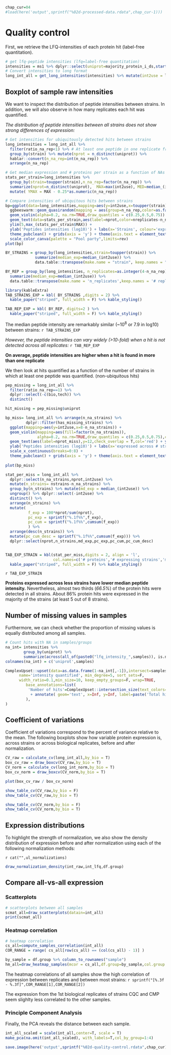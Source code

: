```r
chap_cur=04
#load(here('output',sprintf("%02d-processed-data.rdata",chap_cur-1)))
```

# Quality control {#qc}

First, we retrieve the LFQ-intensities of each protein hit (label-free quantitation).

```r
# get lfq-peptide intensities (lfq=label-free quantitation) 
intensities = ms1 %>% dplyr::select(uniprot=majority_protein_i_ds,starts_with("lfq")) 
# Convert intensities to long format 
long_int_all = get_long_intensities(intensities) %>% mutate(int2use = log10_int)
```

## Boxplot of sample raw intensities

We want to inspect the distribution of peptide intensities between strains.
In addition, we will also observe in how many replicates each hit was quantified.

*The distribution of peptide intensities between all strains does not show strong differences of expression:*

```r

# Get intensities for ubiquitously detected hits between strains
long_intensities = long_int_all %>% 
  filter(ratio_na_rep<1) %>% # At least one peptide in one replicate from a each strain
  group_by(strain) %>% mutate(nprot = n_distinct(uniprot)) %>% 
  hablar::convert(n_na_rep=int(n_na_rep)) %>% 
  arrange(n_na_rep)

# Get median expression and # proteins per strain as a function of NAs in replicates
stats_per_strain=long_intensities %>% 
  group_by(strain=toupper(strain),n_na_rep=factor(n_na_rep)) %>% 
  summarize(nprot=n_distinct(uniprot),  MAX=max(int2use), MED=median_(int2use)) %>% 
  mutate( YMAX = MAX - 0.25*as.numeric(n_na_rep))

# Compare intensities of ubiquitous hits between strains
bp=ggplot(data=long_intensities,mapping=aes(y=int2use,x=toupper(strain))) +
  ggbeeswarm::geom_quasirandom(mapping = aes(group=n_na_rep,color=as.factor(nreplicates-n_na_rep)), na.rm=TRUE) +
  geom_violin(alpha=0.2, na.rm=TRUE,draw_quantiles = c(0.25,0.5,0.75)) + 
  geom_text(data=stats_per_strain,aes(label=nprot,color=nreplicates-n_na_rep,x=strain,y=YMAX),show.legend = F) +
  ylim(5,max_(stats_per_strain$MAX)) +
  ylab('Peptides intensities (log10)') + labs(x='Strains', colour='expressed in # replicates') +
  theme_pubclean() + grids(axis = 'y') + theme(axis.text = element_text(size=12)) +
  scale_color_canva(palette = "Pool party",limits=rev)
plot(bp)

BY_STRAINS = group_by(long_intensities,strain=toupper(strain)) %>% 
             summarize(median_exp=median_(int2use)) %>%
             data.table::transpose(make.name = "strain", keep.names = "strain name") 

BY_REP = group_by(long_intensities, n_replicates=as.integer(4-n_na_rep)) %>% 
  summarize(median_exp=median_(int2use)) %>% 
  data.table::transpose(make.name = 'n_replicates',keep.names = '# replicates')

library(kableExtra)
TAB_STRAINS_EXP = kbl( BY_STRAINS ,digits = 2) %>%
  kable_paper("striped", full_width = F) %>% kable_styling()

TAB_REP_EXP = kbl( BY_REP, digits=2 ) %>%
  kable_paper("striped", full_width = F) %>% kable_styling()  

```

The median peptide intensity are remarkably similar (~10^8^ or 7.9 in log10) between strains:
`r TAB_STRAINS_EXP`

*However, the peptide intensities can vary widely (>10-fold) when a hit is not detected across all replicates:*
`r TAB_REP_EXP`

**On average, peptide intensities are higher when a hit is found in more than one replicate**

We then look at hits quantified as a function of the number of strains in which 
at least one peptide was quantified. (non-ubiquitous hits)

```r
pep_missing = long_int_all %>%
  filter(ratio_na_rep==1) %>% 
  dplyr::select(-c(bio,tech)) %>% 
  distinct()

hit_missing = pep_missing$uniprot

bp_miss= long_int_all %>% arrange(n_na_strains) %>% 
         dplyr::filter(has_missing_strains) %>%
  ggplot(mapping=aes(y=int2use,x=8-n_na_strains)) +
  geom_violin(mapping=aes(fill=factor(n_na_strains)),
              alpha=0.2, na.rm=TRUE,draw_quantiles = c(0.25,0.5,0.75),color='black',show.legend = F) +
  geom_text(aes(label=nprot_miss),y=12,check_overlap = T,col='red') + ylim(5,12) +
  ylab('Peptides intensities (log10)') + labs(x='expressed across # strains') +
  scale_x_continuous(breaks=0:8) +
  theme_pubclean() + grids(axis = 'y') + theme(axis.text = element_text(size=12))
  
plot(bp_miss)

stat_per_miss = long_int_all %>%
  dplyr::select(n_na_strains,nprot,int2use) %>%
  mutate(n_strains= nstrains-n_na_strains) %>%
  group_by(n_strains) %>% mutate(md_exp = median_(int2use)) %>%
  ungroup() %>% dplyr::select(-int2use) %>%
  distinct() %>% 
  arrange(n_strains) %>% 
  mutate(
          f_exp = 100*nprot/sum(nprot),
          pc_exp = sprintf("%.1f%%",f_exp),
          pc_cum = sprintf("%.1f%%",cumsum(f_exp))
          ) %>%
  arrange(desc(n_strains)) %>%
  mutate(pc_cum_desc = sprintf("%.1f%%",cumsum(f_exp))) %>%
  dplyr::select(nprot,n_strains,md_exp,pc_exp,pc_cum,pc_cum_desc)


TAB_EXP_STRAIN = kbl(stat_per_miss,digits = 2, align = 'l',
                     col.names=c('# proteins','# expressing strains','median exp. (log10)','% quantified','cum. %','cum. % (decreasing)')) %>%
  kable_paper("striped", full_width = F) %>% kable_styling()

```

`r TAB_EXP_STRAIN`

**Proteins expressed across less strains have lower median peptide intensity.**
Nevertheless, almost two thirds (*66.5%*) of the protein hits were detected in all strains.
About 86% protein hits were expressed in the majority of the strains (at least 5 out of 8 strains).

## Number of missing values in samples

Furthermore, we can check whether the proportion of missing values is equally 
distributed among all samples.

```r
# Count hits with NA in samples/groups
na_int= intensities %>% 
        group_by(uniprot) %>%
        summarize(across(all_of(paste0("lfq_intensity_",samples)), is.na ) )
colnames(na_int) = c('uniprot',samples)

ComplexUpset::upset(data=as.data.frame(1-na_int[,-1]),intersect=samples,
      name='intensity quantified', min_degree=5, sort_sets=F, 
      width_ratio=0.1,min_size=10, keep_empty_groups=F, wrap=TRUE,
         base_annotations=list(
          'Number of hits'=ComplexUpset::intersection_size(text_colors=c(on_background='red', on_bar='yellow'),text=list(angle=0,hjust=0.45,size=2.8))
           + annotate( geom='text', x=Inf, y=Inf, label=paste('Total hits:', nrow(na_int)), vjust=1, hjust=1 )
         ),
)

```


## Coefficient of variations

Coefficient of variations correspond to the percent of variance relative to the mean.
The following boxplots show how variable protein expression is, across strains
or across biological replicates, before and after normalization.

```r

CV_raw = calculate_cv(long_int_all,by_bio = T)
box_cv_raw = draw_boxcv(CV_raw,by_bio = T)
CV_norm = calculate_cv(long_int_norm,by_bio = T)
box_cv_norm = draw_boxcv(CV_norm,by_bio = T)

plot(box_cv_raw / box_cv_norm)

show_table_cv(CV_raw,by_bio = F)
show_table_cv(CV_raw,by_bio = T)

show_table_cv(CV_norm,by_bio = F)
show_table_cv(CV_norm,by_bio = T)
```

## Expression distributions

To highlight the strength of normalization, we also show the density distribution of 
expression before and after normalization using each of the following normalization methods:

`r cat("",ul_normalizations)`

```r
draw_normalization_density(int_raw,int_lfq,df.group)
```

## Compare all-vs-all expression

### Scatterplots

```r
# scatterplots between all samples
scmat_all=draw_scatterplots(datain=int_all)
print(scmat_all)

```

### Heatmap correlation 

```r
# heatmap correlation
cs_all=compute_samples_correlation(int_all)
COR_RANGE = range( cs_all[row(cs_all) == (col(cs_all) - 1)] )

by_sample = df.group %>% column_to_rownames("sample")
hm_all=draw_heatmap_samples(mcor = cs_all,df.group=by_sample,col.group = col.group)
```


The heatmap correlations of all samples show the high correlation of expression 
between replicates and between most strains:
`r sprintf("[%.3f - %.3f]",COR_RANGE[1],COR_RANGE[2])`

The expression from the 1st biological replicates of strains CQC and CMP seem
slighlty less correlated to the other samples.

### Principle Component Analysis

Finally, the PCA  reveals the distance between each sample.

```r
int_all_scaled = scale(int_all,center=T, scale = T)
make_pca(na.omit(int_all_scaled), with_labels=T,col_by_group=1:4)
```


```r
save.image(here('output',sprintf("%02d-quality-control.rdata",chap_cur)))
```